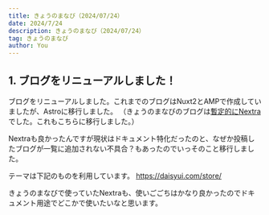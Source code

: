 ```yaml
---
title: きょうのまなび（2024/07/24）
date: 2024/7/24
description: きょうのまなび（2024/07/24）
tag: きょうのまなび
author: You
---
```


## 1. ブログをリニューアルしました！

ブログをリニューアルしました。これまでのブログはNuxt2とAMPで作成していましたが、Astroに移行しました。
（きょうのまなびのブログは[暫定的にNextra](https://kght6123-page-v2.vercel.app/posts/todays-lesson/20240723)でした。これもこちらに移行しました。）

Nextraも良かったんですが現状はドキュメント特化だったのと、なぜか投稿したブログが一覧に追加されない不具合？もあったのでいっそのこと移行しました。

テーマは下記のものを利用しています。
https://daisyui.com/store/

きょうのまなびで使っていたNextraも、使いごごちはかなり良かったのでドキュメント用途でどこかで使いたいなと思います。
